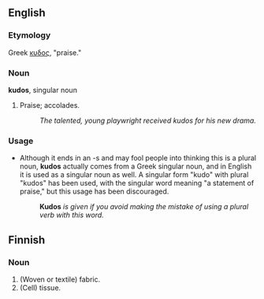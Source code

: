 ==English==
===Etymology===
Greek [[κυδος]], "praise."

===Noun===
'''kudos''', singular noun
#Praise; accolades.
#:''The talented, young playwright received kudos for his new drama.''
===Usage===
*Although it ends in an -s and may fool people into thinking this is a plural noun, '''kudos''' actually comes from a Greek singular noun, and in English it is used as a singular noun as well.  A singular form "kudo" with plural "kudos" has been used, with the singular word meaning "a statement of praise," but this usage has been discouraged.  
*:'''Kudos''' ''is given if you avoid making the mistake of using a plural verb with this word.''

==Finnish==
===Noun===
#(Woven or textile) fabric.
#(Cell) tissue.